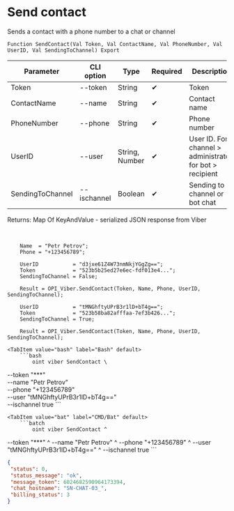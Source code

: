 ﻿---
sidebar_position: 4
---


# Send contact
 Sends a contact with a phone number to a chat or channel



`Function SendContact(Val Token, Val ContactName, Val PhoneNumber, Val UserID, Val SendingToChannel) Export`

  | Parameter | CLI option | Type | Required | Description |
  |-|-|-|-|-|
  | Token | --token | String | &#x2714; | Token |
  | ContactName | --name | String | &#x2714; | Contact name |
  | PhoneNumber | --phone | String | &#x2714; | Phone number |
  | UserID | --user | String, Number | &#x2714; | User ID. For channel > administrator, for bot > recipient |
  | SendingToChannel | --ischannel | Boolean | &#x2714; | Sending to channel or bot chat |

  
  Returns:  Map Of KeyAndValue - serialized JSON response from Viber

<br/>




```bsl title="1C:Enterprise/OneScript code example"
    Name  = "Petr Petrov";
    Phone = "+123456789";

    UserID           = "d3jxe61Z4W73nmNkjYGgZg==";
    Token            = "523b5b25ed27e6ec-fdf013e4...";
    SendingToChannel = False;

    Result = OPI_Viber.SendContact(Token, Name, Phone, UserID, SendingToChannel);

    UserID           = "tMNGhftyUPrB3r1lD+bT4g==";
    Token            = "523b58ba82afffaa-7ef3b426...";
    SendingToChannel = True;

    Result = OPI_Viber.SendContact(Token, Name, Phone, UserID, SendingToChannel);
```
 

 <Tabs>
  
    <TabItem value="bash" label="Bash" default>
        ```bash
            oint viber SendContact \
 --token "***" \
 --name "Petr Petrov" \
 --phone "+123456789" \
 --user "tMNGhftyUPrB3r1lD+bT4g==" \
 --ischannel true
        ```
    </TabItem>
  
    <TabItem value="bat" label="CMD/Bat" default>
        ```batch
            oint viber SendContact ^
 --token "***" ^
 --name "Petr Petrov" ^
 --phone "+123456789" ^
 --user "tMNGhftyUPrB3r1lD+bT4g==" ^
 --ischannel true
        ```
    </TabItem>
</Tabs>


```json title="Result"
{
 "status": 0,
 "status_message": "ok",
 "message_token": 6024682590964173394,
 "chat_hostname": "SN-CHAT-03_",
 "billing_status": 3
}
```
